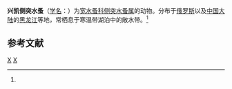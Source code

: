 {{Speciesbox
| taxon = Epischura chankensis
| binomial_authority = (Rylov, 1928)<ref name='id12418'>{{cite web| url =http://www.bioinfo.cn/db05/BjdwSpecies.php?action=view&id=12418| title =兴凯侧突水蚤| work =《中国动物物种编目数据库》| publisher =中国科学院微生物研究所| author =中国科学院动物研究所| accessdate =2009-04-28| deadurl =yes| archiveurl =https://web.archive.org/web/20160305093313/http://www.bioinfo.cn/db05/BjdwSpecies.php?action=view&id=12418| archivedate =2016-03-05}}</ref>
}}

'''兴凯侧突水蚤'''（[[学名|学名]]：{{lang|la|''Epischura chankensis''}}）为[[宽水蚤科|宽水蚤科]][[侧突水蚤属|侧突水蚤属]]的动物。分布于[[俄罗斯|俄罗斯]]以及[[中国大陆|中国大陆]]的[[黑龙江|黑龙江]]等地，常栖息于寒温带湖泊中的敞水带。<ref name='id12418'/>

== 参考文献 ==
{{reflist}}

{{节肢动物小作品}}

{{taxonbar}}
[[Category:_1928年描述的动物|X]]
[[Category:侧突水蚤属|X]]